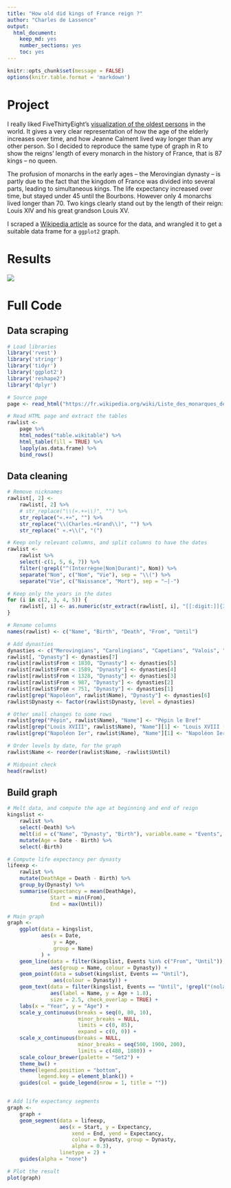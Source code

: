 ```yaml
---
title: "How old did kings of France reign ?"
author: "Charles de Lassence"
output: 
  html_document: 
    keep_md: yes
    number_sections: yes
    toc: yes
---
```


```r
knitr::opts_chunk$set(message = FALSE)
options(knitr.table.format = 'markdown')
```

# Project

I really liked FiveThirtyEight’s [visualization of the oldest persons](https://fivethirtyeight.com/features/why-the-oldest-person-in-the-world-keeps-dying/) in the world. It gives a very clear representation of how the age of the elderly increases over time, and how Jeanne Calment lived way longer than any other person. So I decided to reproduce the same type of graph in R to show the reigns’ length of every monarch in the history of France, that is 87 kings – no queen.

The profusion of monarchs in the early ages – the Merovingian dynasty – is partly due to the fact that the kingdom of France was divided into several parts, leading to simultaneous kings. The life expectancy increased over time, but stayed under 45 until the Bourbons. However only 4 monarchs lived longer than 70. Two kings clearly stand out by the length of their reign: Louis XIV and his great grandson Louis XV.

I scraped a [Wikipedia article](https://fr.wikipedia.org/wiki/Liste_des_monarques_de_France) as source for the data, and wrangled it to get a suitable data frame for a `ggplot2` graph.

# Results

 [![](kings-france.png)](kings-france.png)

# Full Code

## Data scraping
```r
# Load libraries
library('rvest')
library('stringr')
library('tidyr')
library('ggplot2')
library('reshape2')
library('dplyr')

# Source page
page <- read_html("https://fr.wikipedia.org/wiki/Liste_des_monarques_de_France")

# Read HTML page and extract the tables
rawlist <- 
    page %>%
    html_nodes("table.wikitable") %>%
    html_table(fill = TRUE) %>%
    lapply(as.data.frame) %>% 
    bind_rows()
```

## Data cleaning

```r
# Remove nicknames
rawlist[, 2] <- 
    rawlist[, 2] %>%
    # str_replace("\\(«.+»\\)", "") %>%
    str_replace("«.+»", "") %>%
    str_replace("\\(Charles.+Grand\\)", "") %>%
    str_replace(" «.+\\(", "(")

# Keep only relevant columns, and split columns to have the dates
rawlist <-
    rawlist %>%
    select(-c(1, 5, 6, 7)) %>%
    filter(!grepl("^(Interrègne|Nom|Durant)", Nom)) %>%
    separate("Nom", c("Nom", "Vie"), sep = "\\(") %>%
    separate("Vie", c("Naissance", "Mort"), sep = "–|-")

# Keep only the years in the dates
for (i in c(2, 3, 4, 5)) {
    rawlist[, i] <- as.numeric(str_extract(rawlist[, i], "[[:digit:]]{3,4}"))
}

# Rename columns
names(rawlist) <- c("Name", "Birth", "Death", "From", "Until")

# Add dynasties
dynasties <- c("Merovingians", "Carolingians", "Capetians", "Valois", "Bourbons", "Bonaparte", "Orléans")
rawlist[, "Dynasty"] <- dynasties[7]
rawlist[rawlist$From < 1830, "Dynasty"] <- dynasties[5]
rawlist[rawlist$From < 1589, "Dynasty"] <- dynasties[4]
rawlist[rawlist$From < 1328, "Dynasty"] <- dynasties[3]
rawlist[rawlist$From < 987, "Dynasty"] <- dynasties[2]
rawlist[rawlist$From < 751, "Dynasty"] <- dynasties[1]
rawlist[grep("Napoléon", rawlist$Name), "Dynasty"] <- dynasties[6]
rawlist$Dynasty <- factor(rawlist$Dynasty, level = dynasties)

# Other small changes to some rows
rawlist[grep("Pépin", rawlist$Name), "Name"] <- "Pépin le Bref"
rawlist[grep("Louis XVIII", rawlist$Name), "Name"][1] <- "Louis XVIII (nolabel)"
rawlist[grep("Napoléon Ier", rawlist$Name), "Name"][1] <- "Napoléon Ier (nolabel)"

# Order levels by date, for the graph
rawlist$Name <- reorder(rawlist$Name, -rawlist$Until)

# Midpoint check
head(rawlist)
```


## Build graph

```r
# Melt data, and compute the age at beginning and end of reign
kingslist <- 
    rawlist %>%
    select(-Death) %>%
    melt(id = c("Name", "Dynasty", "Birth"), variable.name = "Events", value.name = "Date") %>%
    mutate(Age = Date - Birth) %>% 
    select(-Birth)

# Compute life expectancy per dynasty
lifeexp <- 
    rawlist %>% 
    mutate(DeathAge = Death - Birth) %>% 
    group_by(Dynasty) %>% 
    summarise(Expectancy = mean(DeathAge), 
              Start = min(From), 
              End = max(Until))

# Main graph
graph <-
    ggplot(data = kingslist,
           aes(x = Date,
               y = Age,
               group = Name)
           ) +
    geom_line(data = filter(kingslist, Events %in% c("From", "Until")),
              aes(group = Name, colour = Dynasty)) +
    geom_point(data = subset(kingslist, Events == "Until"),
               aes(colour = Dynasty)) +
    geom_text(data = filter(kingslist, Events == "Until", !grepl("(nolabel)", Name)),
              aes(label = Name, y = Age + 1.8), 
              size = 2.5, check_overlap = TRUE) +
    labs(x = "Year", y = "Age") +
    scale_y_continuous(breaks = seq(0, 80, 10), 
                       minor_breaks = NULL, 
                       limits = c(0, 85), 
                       expand = c(0, 0)) +
    scale_x_continuous(breaks = NULL, 
                       minor_breaks = seq(500, 1900, 200),
                       limits = c(480, 1880)) +
    scale_colour_brewer(palette = "Set2") +
    theme_bw() +
    theme(legend.position = "bottom", 
          legend.key = element_blank()) +
    guides(col = guide_legend(nrow = 1, title = ""))


# Add life expectancy segments
graph <-
    graph +
    geom_segment(data = lifeexp,
                 aes(x = Start, y = Expectancy, 
                     xend = End, yend = Expectancy, 
                     colour = Dynasty, group = Dynasty,
                     alpha = 0.3), 
                 linetype = 2) +
    guides(alpha = "none")

# Plot the result
plot(graph)
```

